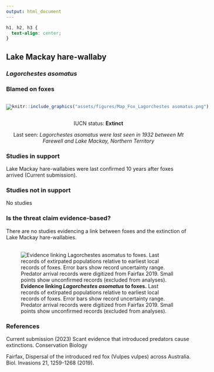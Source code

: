 ```yaml
---
output: html_document
---
```

```css
h1, h2, h3 {
  text-align: center;
}
```

## **Lake Mackay hare-wallaby**
### *Lagorchestes asomatus*
### Blamed on foxes

:::: {style="display: flex;"}

::: {}

![](assets/photos/Lagorchestes asomatus.png)

:::

::: {}

:::

::: {}
  ```r
  knitr::include_graphics("assets/figures/Map_Fox_Lagorchestes asomatus.png")
  ```
:::

::::

<center>
IUCN status: **Extinct**

Last seen: *Lagorchestes asomatus were last seen in 1932 between Mt Farewell and Lake Mackay, Northern Territory*

</center>


### Studies in support

Lake Mackay hare-wallabies were last confirmed 10 years after foxes arrived (Current submission).

### Studies not in support

No studies

### Is the threat claim evidence-based?

There are no studies evidencing a link between foxes and the extinction of Lake Mackay hare-wallabies.
<br>
<br>

![**Evidence linking *Lagorchestes asomatus* to foxes.** Last records of extirpated populations relative to earliest local records of foxes. Error bars show record uncertainty range. Predator arrival records were digitized from Fairfax 2019. Small points show unconfirmed records (excluded from analyses).](assets/figures/Main_Evidence_Fox_Lagorchestes asomatus.png)

### References

Current submission (2023) Scant evidence that introduced predators cause extinctions. Conservation Biology

Fairfax, Dispersal of the introduced red fox (Vulpes vulpes) across Australia. Biol. Invasions 21, 1259-1268 (2019).

